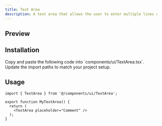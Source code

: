```yaml
---
title: Text Area
description: A text area that allows the user to enter multiple lines of text.
---
```



## Preview
<ComponentPreview name="TextArea" />

## Installation

<Steps>

<Step>
Copy and paste the following code into `components/ui/TextArea.tsx`.
<DynamicCodeBlock lang="tsx" code={readComponentFile('TextArea')} />
</Step>

<Step>
Update the import paths to match your project setup.
</Step>

</Steps>

## Usage

```tsx title="MyTextArea.tsx"
import { TextArea } from '@/components/ui/TextArea';

export function MyTextArea() {
  return (
    <TextArea placeholder="Comment" />
  );
}
```